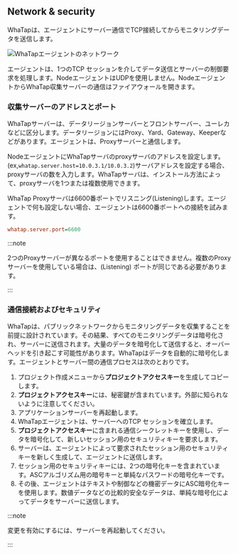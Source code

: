 ## Network & security

WhaTapは、エージェントにサーバー通信でTCP接続してからモニタリングデータを送信します。

![WhaTapエージェントのネットワーク](https://img.whatap.io/media/agent_node/agent_net.png)

エージェントは、1つのTCP セッションを介してデータ送信とサーバーの制御要求を処理します。NodeエージェントはUDPを使用しません。NodeエージェントからWhaTap収集サーバーの通信はファイアウォールを開きます。

### 収集サーバーのアドレスとポート

WhaTapサーバーは、データリージョンサーバーとフロントサーバー、ユーレカなどに区分します。データリージョンにはProxy、Yard、Gateway、Keeperなどがあります。エージェントは、Proxyサーバーと通信します。

NodeエージェントにWhaTapサーバのproxyサーバのアドレスを設定します。(ex,`whatap.server.host=10.0.3.1/10.0.3.2`)サーバアドレスを設定する場合、proxyサーバの数を入力します。WhaTapサーバは、インストール方法によって、proxyサーバを1つまたは複数使用できます。

WhaTap Proxyサーバは6600番ポートでリスニング(Listening)します。エージェントで何も設定しない場合、エージェントは6600番ポートへの接続を試みます。

```ini title='whatap.conf'
whatap.server.port=6600
```

:::note

2つのProxyサーバーが異なるポートを使用することはできません。複数のProxyサーバーを使用している場合は、(Listening) ポートが同じである必要があります。

:::

### 通信接続およびセキュリティ

WhaTapは、パブリックネットワークからモニタリングデータを収集することを前提に設計されています。その結果、すべてのモニタリングデータは暗号化され、サーバーに送信されます。大量のデータを暗号化して送信すると、オーバーヘッドを引き起こす可能性があります。WhaTapはデータを自動的に暗号化します。エージェントとサーバー間の通信プロセスは次のとおりです。

1. プロジェクト作成メニューから**プロジェクトアクセスキー**を生成してコピーします。
2. **プロジェクトアクセスキー**には、秘密鍵が含まれています。外部に知られないように注意してください。
3. アプリケーションサーバーを再起動します。
4. WhaTapエージェントは、サーバーへのTCP セッションを確立します。
5. **プロジェクトアクセスキー**に含まれる通信シークレットキーを使用し、データを暗号化して、新しいセッション用のセキュリティキーを要求します。
6. サーバーは、エージェントによって要求されたセッション用のセキュリティキーを新しく生成して、エージェントに送信します。
7. セッション用のセキュリティキーには、2つの暗号化キーを含まれています。ASCアルゴリズム用の暗号キーと単純なパスワードの暗号化キーです。
8. その後、エージェントはテキストや制御などの機密データにASC暗号化キーを使用します。数値データなどの比較的安全なデータは、単純な暗号化によってデータをサーバーに送信します。

:::note

変更を有効にするには、サーバーを再起動してください。

:::
